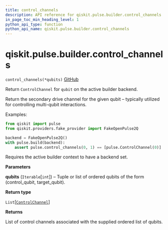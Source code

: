 ```yaml
---
title: control_channels
description: API reference for qiskit.pulse.builder.control_channels
in_page_toc_min_heading_level: 1
python_api_type: function
python_api_name: qiskit.pulse.builder.control_channels
---
```


# qiskit.pulse.builder.control\_channels

<span id="qiskit.pulse.builder.control_channels" />

`control_channels(*qubits)` [GitHub](https://github.com/qiskit/qiskit/tree/stable/0.23/qiskit/pulse/builder.py "view source code")

Return `ControlChannel` for `qubit` on the active builder backend.

Return the secondary drive channel for the given qubit – typically utilized for controlling multi-qubit interactions.

Examples:

```python
from qiskit import pulse
from qiskit.providers.fake_provider import FakeOpenPulse2Q

backend = FakeOpenPulse2Q()
with pulse.build(backend):
    assert pulse.control_channels(0, 1) == [pulse.ControlChannel(0)]
```

<Admonition title="Note" type="note">
  Requires the active builder context to have a backend set.
</Admonition>

**Parameters**

**qubits** (`Iterable`\[`int`]) – Tuple or list of ordered qubits of the form (control\_qubit, target\_qubit).

**Return type**

`List`\[[`ControlChannel`](qiskit.pulse.channels.ControlChannel "qiskit.pulse.channels.ControlChannel")]

**Returns**

List of control channels associated with the supplied ordered list of qubits.

